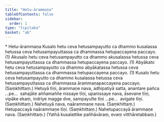 ```yaml
---
title: "Hetu-ārammaṇa"
tableOfContents: false
sidebar:
  order: 1
type: "tipitaka"
basket: "ab"
---
```



<DynamicBreadcrumb />

<Paragraph type="center">
* Hetu-ārammaṇa
</Paragraph>

<Division number="30">

<Paragraph number="1046">
Kusalo hetu ceva hetusampayutto ca dhammo kusalassa hetussa ceva hetusampayuttassa ca dhammassa hetupaccayena paccayo. (1)
</Paragraph>

<Paragraph number="1047">
Akusalo hetu ceva hetusampayutto ca dhammo akusalassa hetussa ceva hetusampayuttassa ca dhammassa hetupaccayena paccayo. (1)
</Paragraph>

<Paragraph number="1048">
Abyākato hetu ceva hetusampayutto ca dhammo abyākatassa hetussa ceva hetusampayuttassa ca dhammassa hetupaccayena paccayo. (1)
</Paragraph>

<Paragraph number="1049">
Kusalo hetu ceva hetusampayutto ca dhammo kusalassa hetussa ceva hetusampayuttassa ca dhammassa ārammaṇapaccayena paccayo. (Saṃkhittaṃ.)
</Paragraph>

</Division>
<Division number="31">

<Paragraph number="1050">
Hetuyā tīṇi, ārammaṇe nava, adhipatiyā satta, anantare pañca …pe…  sahajāte aññamaññe nissaye tīṇi, upanissaye nava, āsevane tīṇi, vipāke ekaṃ, indriye magge dve, sampayutte tīṇi …pe…  avigate tīṇi. (Saṃkhittaṃ.)
</Paragraph>

<Paragraph number="1051">
Nahetuyā nava, naārammaṇe nava. (Saṃkhittaṃ.)
</Paragraph>

<Paragraph number="1052">
Hetupaccayā naārammaṇe tīṇi. (Saṃkhittaṃ.)
</Paragraph>

<Paragraph number="1053">
Nahetupaccayā ārammaṇe nava. (Saṃkhittaṃ.)

</Paragraph>
</Division>

<Paragraph number="1054" type="center">
(Yathā kusalattike pañhāvāraṃ, evaṃ vitthāretabbaṃ.)
</Paragraph>